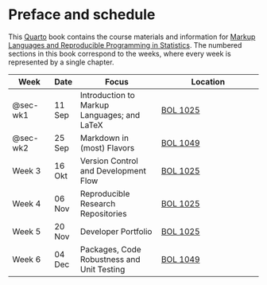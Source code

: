 # Preface and schedule {.unnumbered}

This [Quarto](https://quarto.org) book contains the course materials and information for [Markup Languages and Reproducible Programming in Statistics](https://osiris-student.uu.nl/#/onderwijscatalogus/extern/cursus?cursuscode=202000010&taal=en&collegejaar=huidig). The numbered sections in this book correspond to the weeks, where every week is represented by a single chapter. 

| Week                  | Date   | Focus                                       | Location                                                |
|-----------------------|--------|---------------------------------------------|---------------------------------------------------------|
| @sec-wk1 | 11 Sep | Introduction to Markup Languages; and LaTeX | [BOL 1025](https://students.uu.nl/bolognalaan-101)      |
| @sec-wk2 | 25 Sep | Markdown in (most) Flavors                  | [BOL 1049](https://students.uu.nl/bolognalaan-101)      |
| Week 3 | 16 Okt | Version Control and Development Flow        | [BOL 1025](https://students.uu.nl/bolognalaan-101) |
| Week 4 | 06 Nov | Reproducible Research Repositories          | [BOL 1025](https://students.uu.nl/bolognalaan-101)      |
| Week 5 | 20 Nov | Developer Portfolio                         | [BOL 1025](https://students.uu.nl/bolognalaan-101)      |
| Week 6 | 04 Dec | Packages, Code Robustness and Unit Testing  | [BOL 1049](https://students.uu.nl/bolognalaan-101)      |

